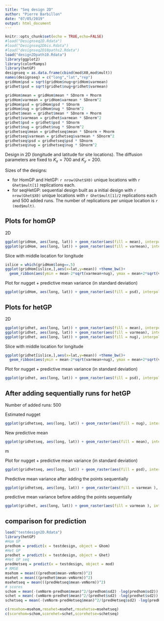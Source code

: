 ```yaml
---
title: "Seq design 2D"
author: "Pierre Barbillon"
date: "07/05/2019"
output: html_document
---
```


```r
knitr::opts_chunk$set(echo = TRUE,echo=FALSE)
#load("Designseq2D.Rdata")
#load("Designseq2Dbis.Rdata")
#load("designseq2D10paths2.Rdata")
load("design2Dpath10.Rdata")
library(ggplot2)
library(colorRamps)
library(hetGP)
designseq = as.data.frame(cbind(mod$X0,mod$mult))
names(designseq) = c("long","lat","rep")
gridHom$psd = sqrt(gridHom$nug+gridHom$varmean)
gridhet$psd = sqrt(gridhet$nug+gridhet$varmean)
```

```r
gridHom$mean = gridHom$mean * SDnorm + Mnorm
gridHom$varmean = gridHom$varmean * SDnorm^2
gridHom$psd = gridHom$psd * SDnorm
gridHom$nug = gridHom$nug * SDnorm^2
gridhet$mean = gridhet$mean * SDnorm + Mnorm
gridhet$varmean = gridhet$varmean * SDnorm^2
gridhet$psd = gridhet$psd * SDnorm
gridhet$nug = gridhet$nug * SDnorm^2
gridhetseq$mean = gridhetseq$mean * SDnorm + Mnorm
gridhetseq$varmean = gridhetseq$varmean * SDnorm^2
gridhetseq$psd = gridhetseq$psd * SDnorm
gridhetseq$nug = gridhetseq$nug * SDnorm^2
```




Design in 2D (longitude and latitude for site locations). The diffusion parameters are fixed to $K_x=700$ and $K_y=200$.

Sizes of the designs:

  - for HomGP and HetGP: `r nrow(Ghet$X0)` unique locations with `r Ghet$mult[1]` replications each.
  - for seqHetGP: sequential design built as a initial design with `r nrow(Ghet$X0)` unique locations with `r Ghet$mult[1]/2` replications each and $500$ added runs. The number of replications per unique location is `r (mod$mult)`.

## Plots for homGP

2D
```r
ggplot(gridHom, aes(long, lat)) + geom_raster(aes(fill = mean), interpolate = TRUE) + scale_fill_gradientn(colours=matlab.like(10),limits=c(min(gridHom$mean,gridhet$mean),max(gridHom$mean,gridhet$mean)))
ggplot(gridHom, aes(long, lat)) + geom_raster(aes(fill = varmean), interpolate = TRUE)+ scale_fill_gradientn(colours=matlab.like(10),limits=c(min(gridHom$varmean,gridhet$varmean),max(gridHom$varmean,gridhet$varmean)))
```

Slice with middle location for longitude

```r
islice = which(gridHom$long==.5)
ggplot(gridHom[islice,],aes(x=lat,y=mean)) +theme_bw()+
  geom_ribbon(aes(ymin = mean-2*sqrt(varmean+nug), ymax = mean+2*sqrt(varmean+nug),fill="prediction"))+geom_ribbon(aes(ymin = mean-2*sqrt(varmean), ymax = mean+2*sqrt(varmean),fill="confidence"))+scale_fill_manual("",values=c("steelblue","lightpink"))+geom_line(aes(x=lat,y=mean,colour="mean"))+scale_colour_manual("",values="black")
```


Plot for nugget + predictive mean variance (in standard deviation)


```r
ggplot(gridHom, aes(long, lat)) + geom_raster(aes(fill = psd), interpolate = TRUE)+ scale_fill_gradientn(colours=matlab.like(10),limits=c(min(gridHom$psd,gridhet$psd),max(gridHom$psd,gridhet$psd)))
```






## Plots for hetGP

2D
```r
ggplot(gridhet, aes(long, lat)) + geom_raster(aes(fill = mean), interpolate = TRUE) +scale_fill_gradientn(colours=matlab.like(10),limits=c(min(gridHom$mean,gridhet$mean),max(gridHom$mean,gridhet$mean)))
ggplot(gridhet, aes(long, lat)) + geom_raster(aes(fill = varmean), interpolate = TRUE) + scale_fill_gradientn(colours=matlab.like(10),limits=c(min(gridHom$varmean,gridhet$varmean),max(gridHom$varmean,gridhet$varmean)))
ggplot(gridhet, aes(long, lat)) + geom_raster(aes(fill = nug), interpolate = TRUE) +scale_fill_gradientn(colours=matlab.like(10))
```


Slice with middle location for longitude

```r
ggplot(gridhet[islice,],aes(x=lat,y=mean)) +theme_bw()+
  geom_ribbon(aes(ymin = mean-2*sqrt(varmean+nug), ymax = mean+2*sqrt(varmean+nug),fill="prediction"))+geom_ribbon(aes(ymin = mean-2*sqrt(varmean), ymax = mean+2*sqrt(varmean),fill="confidence"))+scale_fill_manual("",values=c("steelblue","lightpink"))+geom_line(aes(x=lat,y=mean,colour="mean"))+scale_colour_manual("",values="black")
```


Plot for nugget + predictive mean variance (in standard deviation)

```r
ggplot(gridhet, aes(long, lat)) + geom_raster(aes(fill = psd), interpolate = TRUE)+ scale_fill_gradientn(colours=matlab.like(10),limits=c(min(gridHom$psd,gridhet$psd),max(gridHom$psd,gridhet$psd)))
```

## After adding sequentially runs for hetGP

Number of added runs: 500


Estimated nugget
```r
ggplot(gridhetseq, aes(long, lat)) + geom_raster(aes(fill = nug), interpolate = TRUE) + scale_fill_gradientn(colours=matlab.like(10))+geom_point(data=designseq,aes(x=long,y=lat,colour=rep))+scale_color_gradient(low="grey", high="black")
```

New predictive mean

```r
ggplot(gridhetseq, aes(long, lat)) + geom_raster(aes(fill = mean), interpolate = TRUE) + scale_fill_gradientn(colours=matlab.like(10))+geom_point(data=designseq,aes(x=long,y=lat,colour=rep))+scale_color_gradient(low="grey", high="black")
```


m


Plot for nugget + predictive mean variance (in standard deviation)

```r
ggplot(gridhetseq, aes(long, lat)) + geom_raster(aes(fill = psd), interpolate = TRUE)+ scale_fill_gradientn(colours=matlab.like(10))+geom_point(data=designseq,aes(x=long,y=lat,colour=rep))+scale_color_gradient(low="grey", high="black")
```

Predictive mean variance after adding the points sequentially

```r
ggplot(gridhetseq, aes(long, lat)) + geom_raster(aes(fill = varmean ), interpolate = TRUE)+ scale_fill_gradientn(colours=matlab.like(10))+geom_point(data=designseq,aes(x=long,y=lat,colour=rep))+scale_color_gradient(low="grey", high="black")
```


predictive mean variance before adding the points sequentially
```r
ggplot(gridhet, aes(long, lat)) + geom_raster(aes(fill = varmean ), interpolate = TRUE)+ scale_fill_gradientn(colours=matlab.like(10))+geom_point(data=designseq,aes(x=long,y=lat,colour=rep))+scale_color_gradient(low="grey", high="black")
```



## comparison for prediction

```r
load("testdesign2D.Rdata")
library(hetGP)
#Hom GP
predhom = predict(x = testdesign, object = Ghom)
#Het GP
predhet = predict(x = testdesign, object = Ghet)
#Het GP seq
predHetseq = predict(x = testdesign, object = mod)
# RMSE
msehom = mean(((predhom$mean-vmNorm))^2)
msehet = mean(((predhet$mean-vmNorm))^2)
msehetseq = mean(((predHetseq$mean-vmNorm))^2)
# scores
schom = mean(-(vmNorm-predhom$mean)^2/(predhom$sd2) -log(predhom$sd2))
schet = mean(-(vmNorm-predhet$mean)^2/(predhet$sd2) -log(predhet$sd2))
schetseq = mean(-(vmNorm-predHetseq$mean)^2/(predHetseq$sd2) -log(predHetseq$sd2))
```


```r
c(rmsehom=msehom,rmsehet=msehet,rmsehetse=msehetseq)
c(scorehom=schom,scorehet=schet,scorehetse=schetseq)
```


